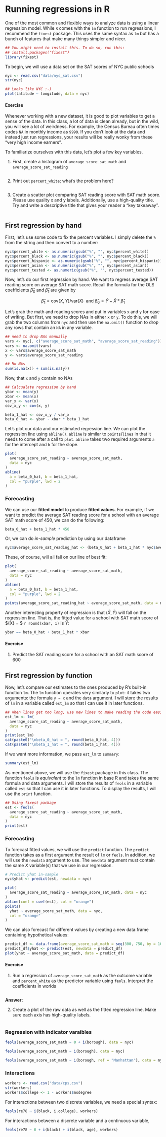 # Running regressions in R 

One of the most common and flexible ways to analyze data is using a linear regression model. 
While `R` comes with the `lm` function to run regressions, I recommend the `fixest` package.
This uses the same syntax as `lm` but has a bunch of features that make many things simpler and nicer.

```r
## You might need to install this. To do so, run this:
## install.packages("fixest")
library(fixest)
```

To begin, we will use a data set on the SAT scores of NYC public schools

```r
nyc <- read.csv("data/nyc_sat.csv")
str(nyc)
```

```r
## Looks like NYC :-)
plot(latitude ~ longitude, data = nyc)
```

#### Exercise

Whenever working with a new dataset, it is good to plot variables to get a sense of the data.
In this class, a lot of data is clean already, but in the wild, you will see a lot of weirdness. 
For example, the Census Bureau often times codes `NA` in monthly income as `9999`. 
If you don't look at the data and instead just run regressions, your results will be really wonky from these "very high income earners". 

To familiarize ourselves with this data, let's plot a few key variables. 

1. First, create a histogram of `average_score_sat_math` and `average_score_sat_reading`

```r

```

2. Print out `percent_white`; what's the problem here?

```r

```

3. Create a scatter plot comparing SAT reading score with SAT math score.
   Please use quality x and y labels. 
   Additionally, use a high-quality title. 
   Try and write a descriptive title that gives your reader a "key takeaway".

```r

```




## First regression by hand

First, let's use some code to fix the percent variables.
I simply delete the `%` from the string and then convert to a number:
```r
nyc$percent_white <- as.numeric(gsub("%", "", nyc$percent_white))
nyc$percent_black <- as.numeric(gsub("%", "", nyc$percent_black))
nyc$percent_hispanic <- as.numeric(gsub("%", "", nyc$percent_hispanic))
nyc$percent_asian <- as.numeric(gsub("%", "", nyc$percent_asian))
nyc$percent_tested <- as.numeric(gsub("%", "", nyc$percent_tested))
```

Now, let's do our first regression by hand. 
We want to regress average SAT reading score on average SAT math score.
Recall the formula for the OLS coefficients $\hat{\beta}_0$ and $\hat{\beta}_1$ are given by

$$
  \hat{\beta}_1 = \text{cov}(X, Y) / \text{var}(X) \ \text { and }\hat{\beta}_0 = \bar{Y} - \bar{X} * \hat{\beta}_1 
$$

Let's grab the math and reading scores and put in variables `x` and `y` for ease of writing. 
But first, we need to drop NAs in either `x` or `y`. 
To do this, we will grab the two columns from `nyc` and then use the `na.omit()` function to drop any rows that contain an `NA` in any variable.

```r
## need to drop NAs manually
vars <- nyc[, c("average_score_sat_math", "average_score_sat_reading")]
vars <- na.omit(vars) 
x <- vars$average_score_sat_math
y <- vars$average_score_sat_reading

## No NAs
sum(is.na(x)) + sum(is.na(y))
```

Now, that `x` and `y` contain no NAs

```r
## Calcualate regression by hand 
ybar <- mean(y)
xbar <- mean(x)
var_x <- var(x)
cov_x_y <- cov(x, y)

beta_1_hat <- cov_x_y / var_x
beta_0_hat <- ybar - xbar * beta_1_hat
```

Let's plot our data and our estimated regression line. 
We can plot the regression line using `abline()`. 
`abline` is similar to `points`/`lines` in that it needs to come after a call to `plot`.
`abline` takes two required arguments `a` for the intercept and `b` for the slope.

```r
plot(
  average_score_sat_reading ~ average_score_sat_math,
  data = nyc
)
abline(
  a = beta_0_hat, b = beta_1_hat, 
  col = "purple", lwd = 2
)
```

### Forecasting

We can use our **fitted model** to produce **fitted values**.
For example, if we want to predict the average SAT reading score for a school with an average SAT math score of 450, we can do the following:
```r
beta_0_hat + beta_1_hat * 450
```

Or, we can do *in-sample* prediction by using our dataframe
```r
nyc$average_score_sat_reading_hat <- (beta_0_hat + beta_1_hat * nyc$average_score_sat_math)
```

These, of course, will all fall on our line of best fit:
```r
plot(
  average_score_sat_reading ~ average_score_sat_math,
  data = nyc
)
abline(
  a = beta_0_hat, b = beta_1_hat, 
  col = "purple", lwd = 2
)
points(average_score_sat_reading_hat ~ average_score_sat_math, data = nyc, col = "purple")
```

Another interesting property of regression is that $(\bar{X}, \bar{Y})$ will fall on the regression line.
That is, the fitted value for a school with SAT math score of $\bar{X} = $ `r round(xbar, 1)` is $\bar{Y}$:
```r
ybar == beta_0_hat + beta_1_hat * xbar
```



#### Exercise

1. Predict the SAT reading score for a school with an SAT math score of 600



## First regression by function

Now, let's compare our estimates to the ones produced by R's built-in function `lm`.
The `lm` function operates very similarly to `plot`: it takes two arguments: the formula `y ~ x` and the `data` argument.
I will store the results of `lm` in a variable called `est_lm` so that I can use it in later functions.

```r
## When lines get too long, use new lines to make reading the code easier
est_lm <- lm(
  average_score_sat_reading ~ average_score_sat_math,
  data = nyc
)
print(est_lm)
cat(paste0("\nbeta_0_hat = ", round(beta_0_hat, 4)))
cat(paste0("\nbeta_1_hat = ", round(beta_1_hat, 4)))
```

If we want more information, we pass `est_lm` to `summary`:
```r
summary(est_lm)
```

As mentioned above, we will use the `fixest` package in this class. 
The function `feols` is *equivalent* to the `lm` function in base R and takes the same formula and data arguments.
I will store the results of `feols` in a variable called `est` so that I can use it in later functions.
To display the results, I will use the `print` function.

```r
## Using fixest package
est <- feols(
  average_score_sat_reading ~ average_score_sat_math,
  data = nyc
)
print(est)
```

### Forecasting 

To forecast fitted values, we will use the `predict` function. 
The `predict` function takes as a first argument the result of `lm` or `feols`.
In addition, we will use the `newdata` argument to use.
The `newdata` argument must contain the same $X$ variable(s) that we use in our regression. 

```r
# Predict yhat in-sample
nyc$yhat <- predict(est, newdata = nyc)

plot(
  average_score_sat_reading ~ average_score_sat_math, data = nyc
)
abline(coef = coef(est), col = "orange")
points(
  yhat ~ average_score_sat_math, data = nyc, 
  col = "orange"
)
```

We can also forecast for different values by creating a new data.frame containing hypothetical values:
```r
predict_df <- data.frame(average_score_sat_math = seq(300, 750, by = 10))
predict_df$yhat <- predict(est, newdata = predict_df)
plot(yhat ~ average_score_sat_math, data = predict_df)
```

#### Exercise

1. Run a regression of `average_score_sat_math` as the outcome variable and `percent_white` as the predictor variable using `feols`. 
   Interpret the coefficients in worlds

```r

```

**Answer:**


2. Create a plot of the raw data as well as the fitted regression line. 
   Make sure each axis has high-quality labels.

```r

```


### Regression with indicator varaibles

```r
feols(average_score_sat_math ~ 0 + i(borough), data = nyc)
```
```r
feols(average_score_sat_math ~ i(borough), data = nyc)
```

```r
feols(average_score_sat_math ~ i(borough, ref = "Manhattan"), data = nyc)
```


### Interactions

```r
workers <- read.csv("data/cps.csv")
str(workers)
workers$college <- 1 - workers$nodegree
```

For interactions between two discrete variables, we need a special syntax:

```r
feols(re78 ~ i(black, i.college), workers)
```

For interactions between a discrete variable and a continuous variable,

```r
feols(re78 ~ 0 + i(black) + i(black, age), workers)
```





